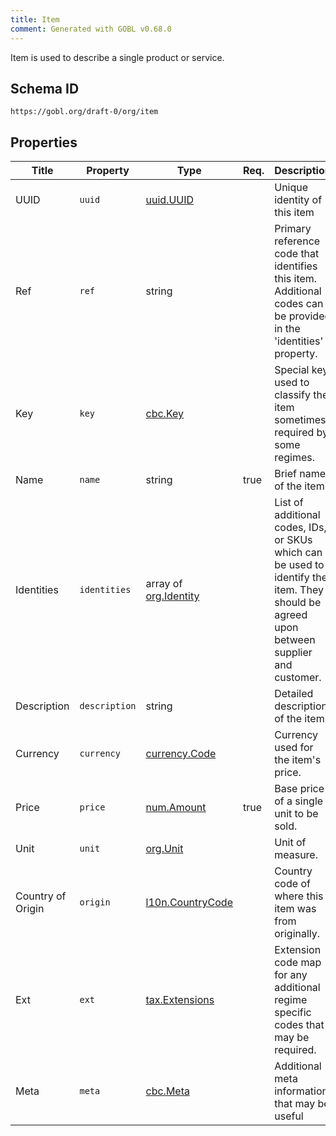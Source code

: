 ```yaml
---
title: Item
comment: Generated with GOBL v0.68.0
---
```


Item is used to describe a single product or service.

## Schema ID

`https://gobl.org/draft-0/org/item`

## Properties

| Title             | Property      | Type                                           | Req. | Description                                                                                                                              |
|-------------------|---------------|------------------------------------------------|------|------------------------------------------------------------------------------------------------------------------------------------------|
| UUID              | `uuid`        | [uuid.UUID](/draft-0/uuid/uuid)                |      | Unique identity of this item                                                                                                             |
| Ref               | `ref`         | string                                         |      | Primary reference code that identifies this item. Additional codes can be provided in the 'identities' property.                         |
| Key               | `key`         | [cbc.Key](/draft-0/cbc/key)                    |      | Special key used to classify the item sometimes required by some regimes.                                                                |
| Name              | `name`        | string                                         | true | Brief name of the item                                                                                                                   |
| Identities        | `identities`  | array of [org.Identity](/draft-0/org/identity) |      | List of additional codes, IDs, or SKUs which can be used to identify the item. They should be agreed upon between supplier and customer. |
| Description       | `description` | string                                         |      | Detailed description of the item.                                                                                                        |
| Currency          | `currency`    | [currency.Code](/draft-0/currency/code)        |      | Currency used for the item's price.                                                                                                      |
| Price             | `price`       | [num.Amount](/draft-0/num/amount)              | true | Base price of a single unit to be sold.                                                                                                  |
| Unit              | `unit`        | [org.Unit](/draft-0/org/unit)                  |      | Unit of measure.                                                                                                                         |
| Country of Origin | `origin`      | [l10n.CountryCode](/draft-0/l10n/country_code) |      | Country code of where this item was from originally.                                                                                     |
| Ext               | `ext`         | [tax.Extensions](/draft-0/tax/extensions)      |      | Extension code map for any additional regime specific codes that may be required.                                                        |
| Meta              | `meta`        | [cbc.Meta](/draft-0/cbc/meta)                  |      | Additional meta information that may be useful                                                                                           |

